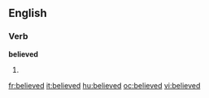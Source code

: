 ==English==

===Verb===
'''believed'''

# {{past of|[[believe]]}}

[[fr:believed]]
[[it:believed]]
[[hu:believed]]
[[oc:believed]]
[[vi:believed]]